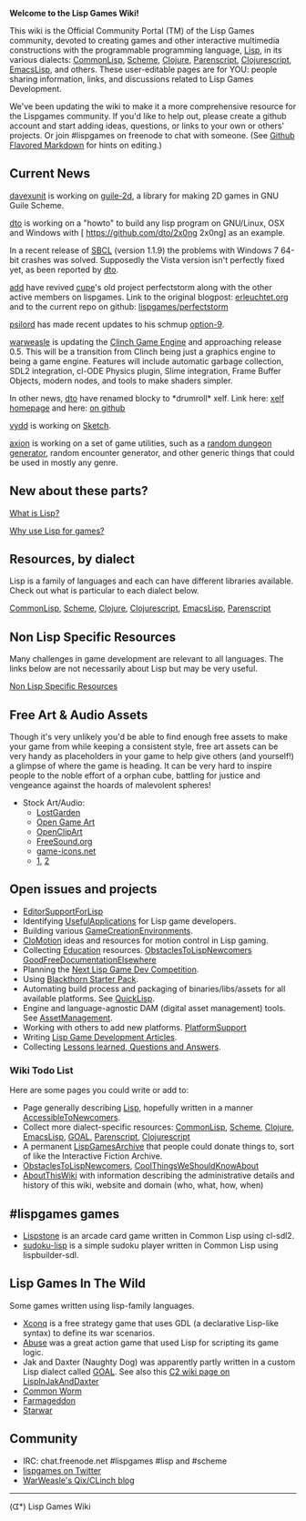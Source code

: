'''Welcome to the Lisp Games Wiki!'''

This wiki is the Official Community Portal (TM) of the Lisp Games community, devoted to creating games and other interactive multimedia constructions with the programmable programming language, [[Lisp]], in its various dialects: [[CommonLisp]], [[Scheme]], [[Clojure]], [[Parenscript]], [[Clojurescript]], [[EmacsLisp]], and others. These user-editable pages are for YOU: people sharing information, links, and discussions related to Lisp Games Development.

We've been updating the wiki to make it a more comprehensive resource for the Lispgames community. If you'd like to help out, please create a github account and start adding ideas, questions, or links to your own or others' projects. Or join #lispgames on freenode to chat with someone. (See [https://help.github.com/articles/github-flavored-markdown/ Github Flavored Markdown] for hints on editing.)

== Current News ==
[[User:davexunit|davexunit]] is working on [[guile-2d]], a library for making 2D games in GNU Guile Scheme.

[[User:dto|dto]] is working on a "howto" to build any lisp program on GNU/Linux, OSX and Windows with [ https://github.com/dto/2x0ng 2x0ng] as an example.

In a recent release of [http://www.sbcl.org/ SBCL] (version 1.1.9) the problems with Windows 7 64-bit crashes was solved. Supposedly the Vista version isn't perfectly fixed yet, as been reported by [[User:dto|dto]].

[[User:add|add]] have revived [[User:cupe|cupe]]'s old project perfectstorm along with the other active members on lispgames. Link to the original blogpost: [http://erleuchtet.org/2008/03/project-overview-perfectstorm.html erleuchtet.org] and to the current repo on github: [https://github.com/lispgames/perfectstorm lispgames/perfectstorm]

[[User:psilord|psilord]] has made recent updates to his schmup [https://github.com/psilord/option-9 option-9].

[[User:BradWBeer|warweasle]] is updating the [https://github.com/BradWBeer/clinch Clinch Game Engine] and approaching release 0.5. This will be a transition from Clinch being just a graphics engine to being a game engine. Features will include automatic garbage collection, SDL2 integration, cl-ODE Physics plugin, Slime integration, Frame Buffer Objects, modern nodes, and tools to make shaders simpler. 

In other news, [[User:dto|dto]] have renamed blocky to *drumroll* xelf. Link here: [http://xelf.me/ xelf homepage] and here: [https://github.com/dto/xelf on github]

[[User:vydd|vydd]] is working on [https://github.com/vydd/sketch Sketch].


[[User:axionix|axion]] is working on a set of game utilities, such as a [http://git.axity.net/axion/crawler random dungeon generator], random encounter generator, and other generic things that could be used in mostly any genre.

== New about these parts? == 
[[What is Lisp?]]

[[Why use Lisp for games?]]

== Resources, by dialect ==

Lisp is a family of languages and each can have different libraries available. Check out what is particular to each dialect below.

[[CommonLisp]], [[Scheme]], [[Clojure]], [[Clojurescript]], [[EmacsLisp]], [[Parenscript]]

== Non Lisp Specific Resources == 

Many challenges in game development are relevant to all languages. The links below are not necessarily about Lisp but may be very useful.

[[Non Lisp Specific Resources]]

== Free Art & Audio Assets ==
Though it's very unlikely you'd be able to find enough free assets to make your game from while keeping a consistent style, free art assets can be very handy as placeholders in your game to help give others (and yourself!) a glimpse of where the game is heading. It can be very hard to inspire people to the noble effort of a orphan cube, battling for justice and vengeance against the hoards of malevolent spheres!

* Stock Art/Audio: 
** [http://lostgarden.com/labels/free%20game%20graphics.html LostGarden]
** [http://opengameart.org Open Game Art]
** [http://openclipart.org/tags/game OpenClipArt]
** [http://www.freesound.org/ FreeSound.org]
** [http://game-icons.net/ game-icons.net]
** [https://archive.org/details/Sound_Effects], [https://archive.org/details/Sound_Effects_2]

== Open issues and projects == 

* [[EditorSupportForLisp]] 
* Identifying [[UsefulApplications]] for Lisp game developers.
* Building various [[GameCreationEnvironments]].
* [[CloMotion]] ideas and resources for motion control in Lisp gaming.
* Collecting [[Education]] resources. [[ObstaclesToLispNewcomers]] [[GoodFreeDocumentationElsewhere]]
* Planning the [[Next Lisp Game Dev Competition]].
* Using [https://bitbucket.org/elliottslaughter/blackthorn-engine Blackthorn Starter Pack].
* Automating build process and packaging of binaries/libs/assets for all available platforms. See [[QuickLisp]].
* Engine and language-agnostic DAM (digital asset management) tools. See [[AssetManagement]].
* Working with others to add new platforms. [[PlatformSupport]]
* Writing [[Articles| Lisp Game Development Articles]].
* Collecting [[Lessons Learned|Lessons learned, Questions and Answers]].

=== Wiki Todo List ===

Here are some pages you could write or add to: 

* Page generally describing [[Lisp]], hopefully written in a manner [[AccessibleToNewcomers]].
* Collect more dialect-specific resources: [[CommonLisp]], [[Scheme]], [[Clojure]], [[EmacsLisp]], [[GOAL]], [[Parenscript]], [[Clojurescript]] 
* A permanent [[LispGamesArchive]] that people could donate things to, sort of like the Interactive Fiction Archive.
* [[ObstaclesToLispNewcomers]], [[CoolThingsWeShouldKnowAbout]]
* [[AboutThisWiki]] with information describing the administrative details and history of this wiki, website and domain (who, what, how, when)

== #lispgames games == 
* [[Lispstone]] is an arcade card game written in Common Lisp using cl-sdl2.
* [[sudoku-lisp]] is a simple sudoku player written in Common Lisp using lispbuilder-sdl.

== Lisp Games In The Wild ==
Some games written using lisp-family languages.

* [http://sourceware.org/xconq/ Xconq] is a free strategy game that uses GDL (a declarative Lisp-like syntax) to define its war scenarios.
* [http://en.wikipedia.org/wiki/Abuse_%28video_game%29 Abuse] was a great action game that used Lisp for scripting its game logic.
* Jak and Daxter (Naughty Dog) was apparently partly written in a custom Lisp dialect called [http://en.wikipedia.org/wiki/Game_Oriented_Assembly_Lisp GOAL]. See also this [http://c2.com/cgi/wiki?LispInJakAndDaxter C2 wiki page on LispInJakAndDaxter]
* [[Common Worm]]
* [[Farmageddon]]
* [[Starwar]]

== Community ==

* IRC: chat.freenode.net #lispgames #lisp and #scheme
* [http://twitter.com/lispgames lispgames on Twitter]
* [http://lisp-qix.blogspot.com WarWeasle's Qix/CLinch blog]

----

(ᗧ*) Lisp Games Wiki
